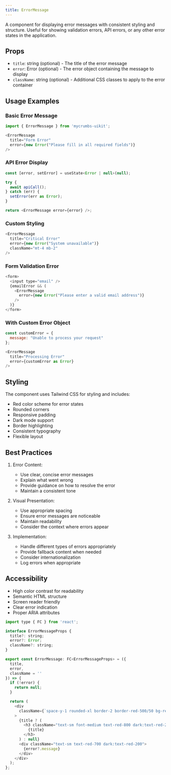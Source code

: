 ```yaml
---
title: ErrorMessage 
---
```


A component for displaying error messages with consistent styling and structure. Useful for showing validation errors, API errors, or any other error states in the application.

## Props

- `title`: string (optional) - The title of the error message
- `error`: Error (optional) - The error object containing the message to display
- `className`: string (optional) - Additional CSS classes to apply to the error container

## Usage Examples

### Basic Error Message
```javascript
import { ErrorMessage } from 'mycrumbs-uikit';

<ErrorMessage
  title="Form Error"
  error={new Error("Please fill in all required fields")}
/>
```

### API Error Display
```javascript
const [error, setError] = useState<Error | null>(null);

try {
  await apiCall();
} catch (err) {
  setError(err as Error);
}

return <ErrorMessage error={error} />;
```

### Custom Styling
```javascript
<ErrorMessage
  title="Critical Error"
  error={new Error("System unavailable")}
  className="mt-4 mb-2"
/>
```

### Form Validation Error
```javascript
<form>
  <input type="email" />
  {emailError && (
    <ErrorMessage
      error={new Error("Please enter a valid email address")}
    />
  )}
</form>
```

### With Custom Error Object
```javascript
const customError = {
  message: "Unable to process your request"
};

<ErrorMessage
  title="Processing Error"
  error={customError as Error}
/>
```

## Styling

The component uses Tailwind CSS for styling and includes:
- Red color scheme for error states
- Rounded corners
- Responsive padding
- Dark mode support
- Border highlighting
- Consistent typography
- Flexible layout

## Best Practices

1. Error Content:
   - Use clear, concise error messages
   - Explain what went wrong
   - Provide guidance on how to resolve the error
   - Maintain a consistent tone

2. Visual Presentation:
   - Use appropriate spacing
   - Ensure error messages are noticeable
   - Maintain readability
   - Consider the context where errors appear

3. Implementation:
   - Handle different types of errors appropriately
   - Provide fallback content when needed
   - Consider internationalization
   - Log errors when appropriate

## Accessibility

- High color contrast for readability
- Semantic HTML structure
- Screen reader friendly
- Clear error indication
- Proper ARIA attributes



```javascript
import type { FC } from 'react';

interface ErrorMessageProps {
  title?: string;
  error?: Error;
  className?: string;
}

export const ErrorMessage: FC<ErrorMessageProps> = ({
  title,
  error,
  className = ''
}) => {
  if (!error) {
    return null;
  }

  return (
    <div
      className={`space-y-1 rounded-xl border-2 border-red-500/50 bg-red-50 p-4 dark:bg-red-900/10 ${className}`}
    >
      {title ? (
        <h3 className="text-sm font-medium text-red-800 dark:text-red-200">
          {title}
        </h3>
      ) : null}
      <div className="text-sm text-red-700 dark:text-red-200">
        {error?.message}
      </div>
    </div>
  );
};

```